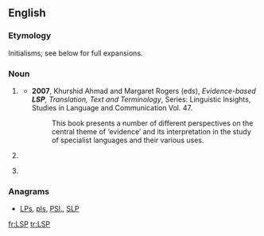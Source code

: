 ==English==
{{wikipedia|dab=LSP}}

===Etymology===
Initialisms; see below for full expansions.

===Noun===
{{en-noun}}

# {{label|en|linguistics}} {{initialism of|w:Language for specific purposes|Language for specific purposes|lang=en}}
#* '''2007''', Khurshid Ahmad and Margaret Rogers (eds), ''Evidence-based '''LSP''', Translation, Text and Terminology'', Series: Linguistic Insights, Studies in Language and Communication Vol. 47.
#*: This book presents a number of different perspectives on the central theme of ‘evidence’ and its interpretation in the study of specialist languages and their various uses.
# {{label|en|physics}} {{initialism of|lightest [[supersymmetric]] particle/partner|lang=en}}
# {{label|en|programming}} {{initialism of|Liskov substitution principle|lang=en}} {{gloss|one of the [[SOLID]] programming principles.}}

===Anagrams===
* [[LPs#English|LPs]], [[pls#English|pls]], [[PSl.#English|PSl.]], [[SLP#English|SLP]]

[[fr:LSP]]
[[tr:LSP]]